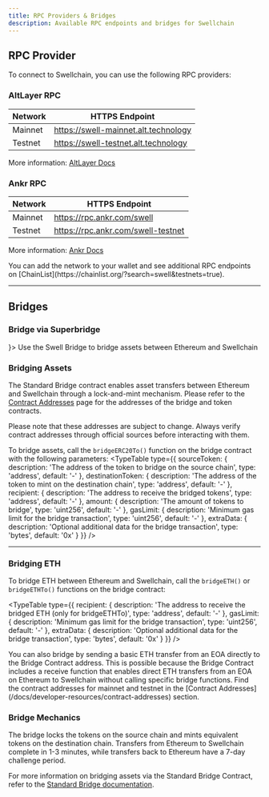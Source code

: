 ```yaml
---
title: RPC Providers & Bridges 
description: Available RPC endpoints and bridges for Swellchain
---
```



## RPC Provider

To connect to Swellchain, you can use the following RPC providers:

### AltLayer RPC

| Network | HTTPS Endpoint |
| --- | --- |
| Mainnet | https://swell-mainnet.alt.technology |
| Testnet | https://swell-testnet.alt.technology |

More information: [AltLayer Docs](https://docs.altlayer.io/altlayer-documentation)


### Ankr RPC

| Network | HTTPS Endpoint |
| --- | --- |
| Mainnet | https://rpc.ankr.com/swell |
| Testnet | https://rpc.ankr.com/swell-testnet |

More information: [Ankr Docs](https://www.ankr.com/docs/)

<Callout type="info">
You can add the network to your wallet and see additional RPC endpoints on [ChainList](https://chainlist.org/?search=swell&testnets=true).
</Callout>

---

## Bridges


### Bridge via Superbridge

<Cards>
  <Card
    href="https://superbridge.swellnetwork.io/"
    title="Swell Bridge"
    icon={<Waypoints className="text-yellow-300" />}>
    Use the Swell Bridge to bridge assets between Ethereum and Swellchain
  </Card>
</Cards>

### Bridging Assets

The Standard Bridge contract enables asset transfers between Ethereum and Swellchain through a lock-and-mint mechanism. 
Please refer to the [Contract Addresses](/docs/developer-resources/contract-addresses) page for the addresses of the bridge and token contracts.

<Callout type="warn">
Please note that these addresses are subject to change. Always verify contract addresses through official sources before interacting with them.
</Callout>


To bridge assets, call the `bridgeERC20To()` function on the bridge contract with the following parameters: 
<TypeTable
  type={{
    sourceToken: {
      description: 'The address of the token to bridge on the source chain',
      type: 'address',
      default: '-'
    },
    destinationToken: {
      description: 'The address of the token to mint on the destination chain',
      type: 'address', 
      default: '-'
    },
    recipient: {
      description: 'The address to receive the bridged tokens',
      type: 'address',
      default: '-'
    },
    amount: {
      description: 'The amount of tokens to bridge',
      type: 'uint256',
      default: '-'
    },
    gasLimit: {
      description: 'Minimum gas limit for the bridge transaction',
      type: 'uint256',
      default: '-'
    },
    extraData: {
      description: 'Optional additional data for the bridge transaction',
      type: 'bytes',
      default: '0x'
    }
  }}
/>

---

### Bridging ETH

To bridge ETH between Ethereum and Swellchain, call the `bridgeETH()` or `bridgeETHTo()` functions on the bridge contract:

<TypeTable
  type={{
    recipient: {
      description: 'The address to receive the bridged ETH (only for bridgeETHTo)',
      type: 'address',
      default: '-'
    },
    gasLimit: {
      description: 'Minimum gas limit for the bridge transaction',
      type: 'uint256',
      default: '-'
    },
    extraData: {
      description: 'Optional additional data for the bridge transaction',
      type: 'bytes',
      default: '0x'
    }
  }}
/>

<Callout type="info">
You can also bridge by sending a basic ETH transfer from an EOA directly to the Bridge Contract address.
This is possible because the Bridge Contract includes a receive function that enables direct ETH transfers from an EOA on Ethereum to Swellchain without calling specific bridge functions.
Find the contract addresses for mainnet and testnet in the [Contract Addresses](/docs/developer-resources/contract-addresses) section.
</Callout>



### Bridge Mechanics

The bridge locks the tokens on the source chain and mints equivalent tokens on the destination chain. 
Transfers from Ethereum to Swellchain complete in 1-3 minutes, while transfers back to Ethereum have a 7-day challenge period.


For more information on bridging assets via the Standard Bridge Contract, refer to the [Standard Bridge documentation](https://docs.optimism.io/builders/app-developers/bridging/standard-bridge).
